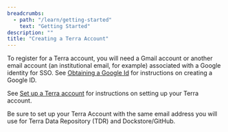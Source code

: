 ```yaml
---
breadcrumbs:
  - path: "/learn/getting-started"
    text: "Getting Started"
description: ""
title: "Creating a Terra Account"
---
```


To register for a Terra account, you will need a Gmail account or another email account (an institutional email, for example) associated with a Google identity for SSO. See [Obtaining a Google Id](/learn/account-setup/obtaining-a-google-id) for instructions on creating a Google ID.

See [Set up a Terra account](https://support.terra.bio/hc/en-us/articles/360028235911-How-to-register-for-a-Terra-account) for instructions on setting up your Terra account.

<Alert severity="warning">
  Be sure to set up your Terra Account with the same email address you will
  use for Terra Data Repository (TDR) and Dockstore/GitHub.
</Alert>
